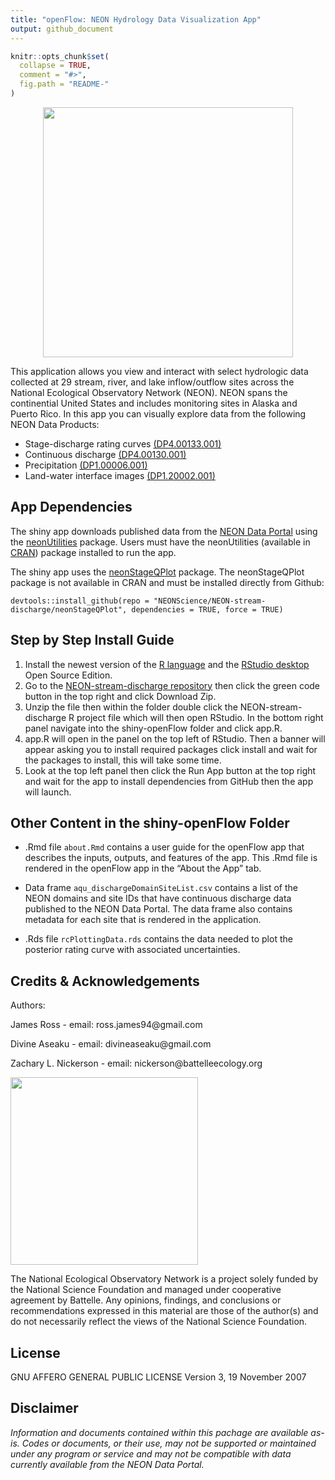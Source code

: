 ```yaml
---
title: "openFlow: NEON Hydrology Data Visualization App"
output: github_document
---
```


<!-- README.md is generated from README.Rmd. Please edit that file -->

```r
knitr::opts_chunk$set(
  collapse = TRUE,
  comment = "#>",
  fig.path = "README-"
)

```
<center><img src="src/www/app-logo.png" width="400px" /></center>

This application allows you view and interact with select hydrologic data collected at 29 stream,  river, and lake inflow/outflow sites across the National Ecological Observatory Network (NEON).  NEON spans the continential United States and includes monitoring sites in Alaska and Puerto Rico. In this app you can visually explore data from the following NEON Data Products:

* Stage-discharge rating curves [(DP4.00133.001)](https://data.neonscience.org/data-products/DP4.00133.001)
* Continuous discharge [(DP4.00130.001)](https://data.neonscience.org/data-products/DP4.00130.001)
* Precipitation [(DP1.00006.001)](https://data.neonscience.org/data-products/DP1.00006.001)
* Land-water interface images [(DP1.20002.001)](https://data.neonscience.org/data-products/DP1.20002.001)

## App Dependencies

The shiny app downloads published data from the [NEON Data Portal](https://data.neonscience.org/home) using the [neonUtilities](https://github.com/NEONScience/NEON-utilities) package. Users must have the neonUtilities (available in [CRAN](https://cran.r-project.org/web/packages/neonUtilities/index.html)) package installed to run the app.

The shiny app uses the [neonStageQPlot](https://github.com/NEONScience/NEON-stream-discharge/tree/master/neonStageQPlot) package. The neonStageQPlot package is not available in CRAN and must be installed directly from Github:

`devtools::install_github(repo = "NEONScience/NEON-stream-discharge/neonStageQPlot", dependencies = TRUE, force = TRUE)`

## Step by Step Install Guide

1. Install the newest version of the [R language](https://www.r-project.org/) and the [RStudio desktop](https://www.rstudio.com/products/rstudio/) Open Source Edition.
2. Go to the [NEON-stream-discharge repository](https://github.com/NEONScience/NEON-stream-discharge) then click the green code button in the top right and click Download Zip.
3. Unzip the file then within the folder double click the NEON-stream-discharge R project file which will then open RStudio. In the bottom right panel navigate into the shiny-openFlow folder and click app.R.
4. app.R will open in the panel on the top left of RStudio. Then a banner will appear asking you to install required packages click install and wait for the packages to install, this will take some time. 
5. Look at the top left panel then click the Run App button at the top right and wait for the app to install dependencies from GitHub then the app will launch. 

## Other Content in the shiny-openFlow Folder

* .Rmd file `about.Rmd` contains a user guide for the openFlow app that describes the inputs, outputs, and features of the app. This .Rmd file is rendered in the openFlow app in the "About the App" tab.

* Data frame `aqu_dischargeDomainSiteList.csv` contains a list of the NEON domains and site IDs that have continuous discharge data published to the NEON Data Portal. The data frame also contains metadata for each site that is rendered in the application.
		
*	.Rds file `rcPlottingData.rds` contains the data needed to plot the posterior rating curve with associated uncertainties.

<!-- ****** Acknowledgements ****** -->
## Credits & Acknowledgements

Authors:

James Ross - email: ross.james94@gmail.com

Divine Aseaku - email: divineaseaku@gmail.com

Zachary L. Nickerson - email: nickerson@battelleecology.org

<!-- HTML tags to produce image, resize, add hyperlink. -->
<!-- ONLY WORKS WITH HTML or GITHUB documents -->
<a href="http://www.neonscience.org/">
<img src="logo.png" width="300px" />
</a>

<!-- Acknowledgements text -->
The National Ecological Observatory Network is a project solely funded by the National Science Foundation and managed under cooperative agreement by Battelle. Any opinions, findings, and conclusions or recommendations expressed in this material are those of the author(s) and do not necessarily reflect the views of the National Science Foundation.

<!-- ****** License ****** -->
## License

GNU AFFERO GENERAL PUBLIC LICENSE Version 3, 19 November 2007

<!-- ****** Disclaimer ****** -->
## Disclaimer

*Information and documents contained within this pachage are available as-is. Codes or documents, or their use, may not be supported or maintained under any program or service and may not be compatible with data currently available from the NEON Data Portal.*
